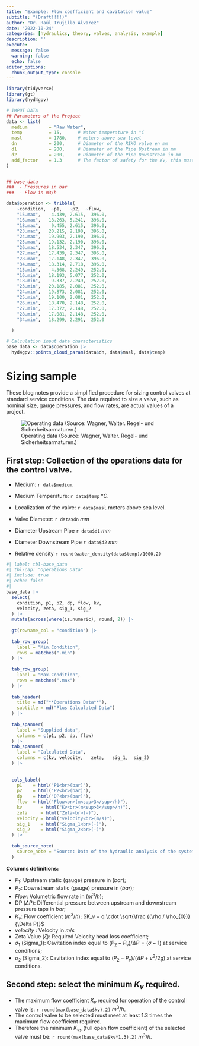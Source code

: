 ```yaml
---
title: "Example: Flow coefficient and cavitation value"
subtitle: "(Draft!!!!)"
author: "Dr. Raúl Trujillo Álvarez"
date: "2022-10-24"
categories: [hydraulics, theory, valves, analysis, example]
description: ''
execute: 
  message: false
  warning: false
  echo: false
editor_options: 
  chunk_output_type: console
---
```


```r
library(tidyverse)
library(gt)
library(hyd4gpv)

# IMPUT DATA
## Parameters of the Project
data <- list(
  medium        = "Raw Water",
  temp          = 15,      # Water temperature in °C
  masl          = 1780,    # meters above sea level
  dn            = 200,     # Diameter of the RIKO valve en mm
  d1            = 200,     # Diameter of the Pipe Upstream in mm
  d2            = 200,     # Diameter of the Pipe Downstream in mm
  add_factor    = 1.3      # The factor of safety for the Kv, this must be >= 1 
)


## base_data 
###  - Pressures in bar
###  - Flow in m3/h

data$operation <- tribble(
    ~condition,  ~p1,   ~p2,  ~flow,
    "15.max",	 4.439,	2.615,	396.0,
    "16.max",	18.263,	5.241,	396.0,
    "18.max",	 9.455,	2.615,	396.0,
    "23.max",	20.215,	2.190,	396.0,
    "24.max",	19.903,	2.190,	396.0,
    "25.max",	19.132,	2.190,	396.0,
    "26.max",	18.534,	2.347,	396.0,
    "27.max",	17.439,	2.347,	396.0,
    "28.max",	17.148,	2.347,	396.0,
    "34.max",	18.314,	2.718,	396.0,
    "15.min",	 4.368,	2.249,	252.0,
    "16.min",	18.193,	5.077,	252.0,
    "18.min",	 9.337,	2.249,	252.0,
    "23.min",	20.185,	2.081,	252.0,
    "24.min",	19.873,	2.081,	252.0,
    "25.min",	19.100,	2.081,	252.0,
    "26.min",	18.470,	2.148,	252.0,
    "27.min",	17.372,	2.148,	252.0,
    "28.min",	17.081,	2.148,	252.0,
    "34.min",	18.299,	2.291,	252.0
    
  ) 

# Calculation input data characteristics
base_data <- data$operation |>  
  hyd4gpv::points_cloud_param(data$dn, data$masl, data$temp) 
```

# Sizing sample

These blog notes provide a simplified procedure for sizing control valves at standard service conditions. The data required to size a valve, such as nominal size, gauge pressures, and flow rates, are actual values of a project.

![Operating data (Source: Wagner, Walter. Regel- und Sicherheitsarmaturen.)](control_valve_01.png)

## First step: Collection of the operations data for the control valve.

-   Medium: `r data$medium`.

-   Medium Temperature: `r data$temp` $°C$.

-   Localization of the valve: `r data$masl` meters above sea level.

-   Valve Diameter: `r data$dn` $mm$

-   Diameter Upstream Pipe `r data$d1` $mm$

-   Diameter Downstream Pipe `r data$d2` $mm$

-   Relative density `r round(water_density(data$temp)/1000,2)`

```r
#| label: tbl-base_data
#| tbl-cap: "Operations Data"
#| include: true
#| echo: false
#| 
base_data |> 
  select(
    condition, p1, p2, dp, flow, kv, 
    velocity, zeta, sig_1, sig_2
  ) |> 
  mutate(across(where(is.numeric), round, 2)) |>
  
  gt(rowname_col = "condition") |> 
  
  tab_row_group(
    label = "Min.Condition",
    rows = matches(".min")
  ) |> 
  
  tab_row_group(
    label = "Max.Condition",
    rows = matches(".max")
  ) |> 
  
  tab_header(
    title = md("**Operations Data**"),
    subtitle = md("Plus Calculated Data")
  ) |> 
  
  tab_spanner(
    label = "Supplied data",
    columns = c(p1,	p2,	dp,	flow)
  ) |> 
  tab_spanner(
    label = "Calculated Data",
    columns = c(kv,	velocity,	zeta,	sig_1,	sig_2)
  ) |> 
  
  
  cols_label(
    p1    = html("P1<br>(bar)"),
    p2    = html("P2<br>(bar)"),
    dp    = html("DP<br>(bar)"),
    flow  = html("Flow<br>(m<sup>3</sup>/h)"),
    kv       = html("Kv<br>(m<sup>3</sup>/h)"),
    zeta     = html("Zeta<br>(-)"),
    velocity = html("velocity<br>(m/s)"),
    sig_1    = html("Sigma_1<br>(-)"),
    sig_2    = html("Sigma_2<br>(-)")
  ) |> 
  
  tab_source_note(
    source_note = "Source: Data of the hydraulic analysis of the system"
  ) 

```

**Columns definitions:**

-   $P_1$: Upstream static (gauge) pressure in $(bar)$;
-   $P_2$: Downstream static (gauge) pressure in $(bar)$;
-   $Flow$: Volumetric flow rate in $(m^3/h)$;
-   DP $(\Delta{P})$: Differential pressure between upstream and downstream pressure taps in $bar$;
-   $K_v$: Flow coefficient $(m^3/h)$; $K_v = q \cdot \sqrt{\frac {(\rho / \rho_{0})}{\Delta P}}$
-   $velocity$ : Velocity in $m/s$
-   Zeta Value $(\zeta)$: Required Velocity head loss coefficient;
-   $\sigma_1$ (Sigma_1): Cavitation index equal to $(P_2 - P_v)/\Delta{P} = (\sigma - 1)$ at service conditions;
-   $\sigma_2$ (Sigma_2): Cavitation index equal to $(P_2 - P_v)/(\Delta{P}+v^2/2g)$ at service conditions.

## Second step: select the minimum $K_v$ required.

  - The maximum flow coefficient $K_v$ required for operation of the control valve is: `r round(max(base_data$kv),2)` $m^3/h$.
  - The control valve to be selected must meet at least $1.3$ times the maximum flow coefficient required. 
  - Therefore the minimum $K_{vs}$ (full open flow coefficient) of the selected valve must be: `r round(max(base_data$kv*1.3),2)` $m^3/h$.
  
  

